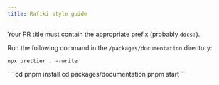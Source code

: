 ```yaml
---
title: Rafiki style guide
---
```



<Card title="Before committing changes" icon="star">

Your PR title must contain the appropriate prefix (probably `docs:`).


Run the following command in the `/packages/documentation` directory:

```
npx prettier . --write
```

</Card>

<Card title="After a Starlight upgrade" icon="star">
```
cd <to project folder>
pnpm install
cd packages/documentation
pnpm start
```
</Card>